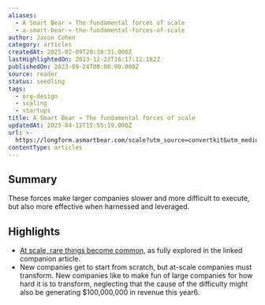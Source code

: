 ```yaml
---
aliases:
  - A Smart Bear » The fundamental forces of scale
  - a-smart-bear-»-the-fundamental-forces-of-scale
author: Jason Cohen
category: articles
createdAt: 2025-02-09T20:38:31.000Z
lastHighlightedOn: 2023-12-22T16:17:12.182Z
publishedOn: 2023-09-24T00:00:00.000Z
source: reader
status: seedling
tags:
  - org-design
  - scaling
  - startups
title: A Smart Bear » The fundamental forces of scale
updatedAt: 2025-04-12T15:55:19.000Z
url: >-
  https://longform.asmartbear.com/scale?utm_source=convertkit&utm_medium=email&utm_campaign=asmartbear_newsletter
contentType: articles
---
```

## Summary

These forces make larger companies slower and more difficult to execute, but also more effective when harnessed and leveraged.

## Highlights

- [At scale, rare things become common](https://longform.asmartbear.com/scale-rare/), as fully explored in the linked companion article.
- New companies get to start from scratch, but at-scale companies must transform. New companies like to make fun of large companies for how hard it is to transform, neglecting that the cause of the difficulty might also be generating $100,000,000 in revenue this year6.
